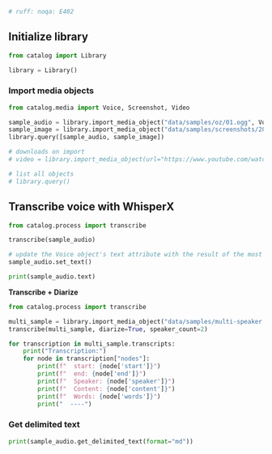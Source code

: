 ```py
# ruff: noqa: E402
```

## Initialize library

```python
from catalog import Library

library = Library()
```


### Import media objects

```python
from catalog.media import Voice, Screenshot, Video

sample_audio = library.import_media_object("data/samples/oz/01.ogg", Voice)
sample_image = library.import_media_object("data/samples/screenshots/2024-03-01-09-05-22.png", Screenshot)
library.query([sample_audio, sample_image])

# downloads on import
# video = library.import_media_object(url="https://www.youtube.com/watch?v=7Pq-S557XQU", media_object_class=Video)

# list all objects
# library.query()

```


## Transcribe voice with WhisperX

```python
from catalog.process import transcribe

transcribe(sample_audio)

# update the Voice object's text attribute with the result of the most recent transcription
sample_audio.set_text()  

print(sample_audio.text)

```

**Transcribe + Diarize**
```py
from catalog.process import transcribe

multi_sample = library.import_media_object("data/samples/multi-speaker.wav", Voice)
transcribe(multi_sample, diarize=True, speaker_count=2)

for transcription in multi_sample.transcripts:
    print("Transcription:")
    for node in transcription["nodes"]:
        print(f"  start: {node['start']}")
        print(f"  end: {node['end']}")
        print(f"  Speaker: {node['speaker']}")
        print(f"  Content: {node['content']}")
        print(f"  Words: {node['words']}")
        print("  ----")

```



### Get delimited text
```python
print(sample_audio.get_delimited_text(format="md"))

```

